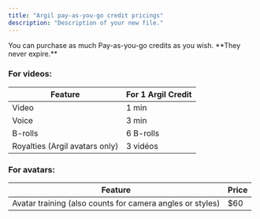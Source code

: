 ```yaml
---
title: "Argil pay-as-you-go credit pricings"
description: "Description of your new file."
---
```


<Tip>
  You can purchase as much Pay-as-you-go credits as you wish. **They never expire.**
</Tip>

### For videos:

| Feature                        | For 1 Argil Credit |
| ------------------------------ | ------------------ |
| Video                          | 1 min              |
| Voice                          | 3 min              |
| B-rolls                        | 6 B-rolls          |
| Royalties (Argil avatars only) | 3 vidéos           |

### For avatars:



| Feature                                                   | Price |
| --------------------------------------------------------- | ----- |
| Avatar training (also counts for camera angles or styles) | $60   |